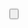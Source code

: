 
<Meta title="Getting started/Welcome" />

<Description markdown={readme} />

<p>
    <Button
        ghost
        link="https://github.com/cuweb/rds-beta"
        icon="github"
        text="Source Code"
    />
</p>
